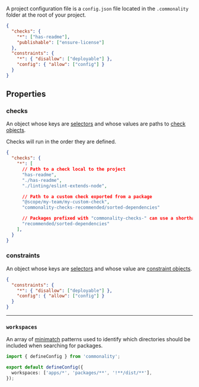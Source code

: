 A project configuration file is a `config.json` file located in the `.commonality` folder at the root of your project.

```json .commonality/config.json
{
  "checks": {
    "*": ["has-readme"],
    "publishable": ["ensure-license"]
  },
  "constraints": {
    "*": { "disallow": ["deployable"] },
    "config": { "allow": ["config"] }
  }
}
```

## Properties

### checks

An object whose keys are [selectors](/selectors) and whose values are paths to [check objects](/reference/check-object).

<Info>Checks will run in the order they are defined.</Info>

```json .commonality/config.json
{
  "checks": {
    "*": [
      // Path to a check local to the project
      "has-readme",
      "./has-readme",
      "./linting/eslint-extends-node",

      // Path to a custom check exported from a package
      "@scope/my-team/my-custom-check",
      "commonality-checks-recommended/sorted-dependencies"

      // Packages prefixed with "commonality-checks-" can use a shorthand
      "recommended/sorted-dependencies"
    ],
  }
}
```

### constraints

An object whose keys are [selectors](/selectors) and whose value are [constraint objects](/reference/constraint-object).

```json .commonality/config.json
{
  "constraints": {
    "*": { "disallow": ["deployable"] },
    "config": { "allow": ["config"] }
  }
}
```


---

### `workspaces`

An array of [minimatch](https://github.com/isaacs/minimatch#usage) patterns used to identify which directories should be included when searching for packages.

```ts commonality.config.ts
import { defineConfig } from 'commonality';

export default defineConfig({
  workspaces: ['apps/*', 'packages/**', '!**/dist/**'],
});
```

